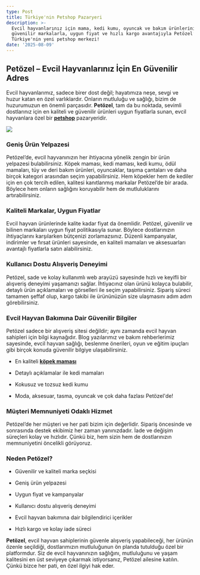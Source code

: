 ```yaml
---
type: Post
title: Türkiye'nin Petshop Pazaryeri
description: >-
  Evcil hayvanlarınız için mama, kedi kumu, oyuncak ve bakım ürünlerini
  güvenilir markalarla, uygun fiyat ve hızlı kargo avantajıyla Petözel’de bulun.
  Türkiye'nin yeni petshop merkezi!
date: '2025-08-09'
---
```

## **Petözel – Evcil Hayvanlarınız İçin En Güvenilir Adres**

Evcil hayvanlarımız, sadece birer dost değil; hayatımıza neşe, sevgi ve huzur katan en özel varlıklardır. Onların mutluluğu ve sağlığı, bizim de huzurumuzun en önemli parçasıdır. **Petözel**, tam da bu noktada, sevimli dostlarınız için en kaliteli ve güvenilir ürünleri uygun fiyatlarla sunan, evcil hayvanlara özel bir [**petshop**](https://www.petozel.com/) pazaryeridir.

![](/images/petozel-petshop-tanitim.png)

### **Geniş Ürün Yelpazesi**

Petözel’de, evcil hayvanınızın her ihtiyacına yönelik zengin bir ürün yelpazesi bulabilirsiniz. Köpek maması, kedi maması, kedi kumu, ödül mamaları, tüy ve deri bakım ürünleri, oyuncaklar, taşıma çantaları ve daha birçok kategori arasından seçim yapabilirsiniz. Hem köpekler hem de kediler için en çok tercih edilen, kalitesi kanıtlanmış markalar Petözel’de bir arada. Böylece hem onların sağlığını koruyabilir hem de mutluluklarını artırabilirsiniz.

### **Kaliteli Markalar, Uygun Fiyatlar**

Evcil hayvan ürünlerinde kalite kadar fiyat da önemlidir. Petözel, güvenilir ve bilinen markaları uygun fiyat politikasıyla sunar. Böylece dostlarınızın ihtiyaçlarını karşılarken bütçenizi zorlamazsınız. Düzenli kampanyalar, indirimler ve fırsat ürünleri sayesinde, en kaliteli mamaları ve aksesuarları avantajlı fiyatlarla satın alabilirsiniz.

### **Kullanıcı Dostu Alışveriş Deneyimi**

Petözel, sade ve kolay kullanımlı web arayüzü sayesinde hızlı ve keyifli bir alışveriş deneyimi yaşamanızı sağlar. İhtiyacınız olan ürünü kolayca bulabilir, detaylı ürün açıklamaları ve görselleri ile seçim yapabilirsiniz. Sipariş süreci tamamen şeffaf olup, kargo takibi ile ürününüzün size ulaşmasını adım adım görebilirsiniz.

### **Evcil Hayvan Bakımına Dair Güvenilir Bilgiler**

Petözel sadece bir alışveriş sitesi değildir; aynı zamanda evcil hayvan sahipleri için bilgi kaynağıdır. Blog yazılarımız ve bakım rehberlerimiz sayesinde, evcil hayvan sağlığı, beslenme önerileri, oyun ve eğitim ipuçları gibi birçok konuda güvenilir bilgiye ulaşabilirsiniz.

*   En kaliteli [**köpek maması**](https://www.petozel.com/kopek-mamasi)

*   Detaylı açıklamalar ile kedi mamaları

*   Kokusuz ve tozsuz kedi kumu

*   Moda, aksesuar, tasma, oyuncak ve çok daha fazlası Petözel'de!

### **Müşteri Memnuniyeti Odaklı Hizmet**

Petözel’de her müşteri ve her pati bizim için değerlidir. Sipariş öncesinde ve sonrasında destek ekibimiz her zaman yanınızdadır. İade ve değişim süreçleri kolay ve hızlıdır. Çünkü biz, hem sizin hem de dostlarınızın memnuniyetini öncelikli görüyoruz.

### **Neden Petözel?**

*   Güvenilir ve kaliteli marka seçkisi

*   Geniş ürün yelpazesi

*   Uygun fiyat ve kampanyalar

*   Kullanıcı dostu alışveriş deneyimi

*   Evcil hayvan bakımına dair bilgilendirici içerikler

*   Hızlı kargo ve kolay iade süreci

**Petözel**, evcil hayvan sahiplerinin güvenle alışveriş yapabileceği, her ürünün özenle seçildiği, dostlarımızın mutluluğunun ön planda tutulduğu özel bir platformdur. Siz de evcil hayvanınızın sağlığını, mutluluğunu ve yaşam kalitesini en üst seviyeye çıkarmak istiyorsanız, Petözel ailesine katılın. Çünkü bizce her pati, en özel ilgiyi hak eder.
